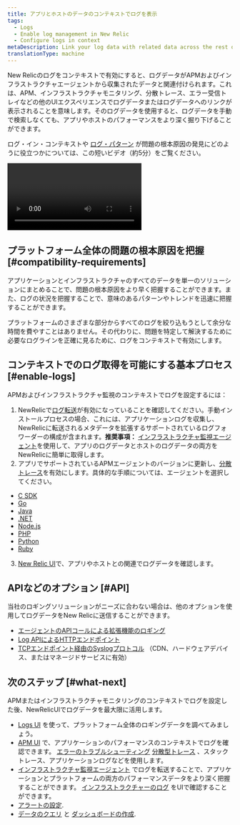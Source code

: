 ```yaml
---
title: アプリとホストのデータのコンテキストでログを表示
tags:
  - Logs
  - Enable log management in New Relic
  - Configure logs in context
metaDescription: Link your log data with related data across the rest of the New Relic platform by configuring logs in context.
translationType: machine
---
```


New Relicのログをコンテキストで有効にすると、ログデータがAPMおよびインフラストラクチャエージェントから収集されたデータと関連付けられます。これは、APM、インフラストラクチャモニタリング、分散トレース、エラー受信トレイなどの他のUIエクスペリエンスでログデータまたはログデータへのリンクが表示されることを意味します。そのログデータを使用すると、ログデータを手動で検索しなくても、アプリやホストのパフォーマンスをより深く掘り下げることができます。

ログ・イン・コンテキストや [ログ・パターン](/docs/logs/ui-data/find-unusual-logs-log-patterns) が問題の根本原因の発見にどのように役立つかについては、この短いビデオ（約5分）をご覧ください。

<Video
  id="awCeXQZs2YE"
  type="youtube"
/>

## プラットフォーム全体の問題の根本原因を把握 [#compatibility-requirements]

アプリケーションとインフラストラクチャのすべてのデータを単一のソリューションにまとめることで、問題の根本原因をより早く把握することができます。また、ログの状況を把握することで、意味のあるパターンやトレンドを迅速に把握することができます。

プラットフォームのさまざまな部分からすべてのログを絞り込もうとして余分な時間を費やすことはありません。その代わりに、問題を特定して解決するために必要なログラインを正確に見るために、ログをコンテキストで有効にします。

## コンテキストでのログ取得を可能にする基本プロセス [#enable-logs]

APMおよびインフラストラクチャ監視のコンテキストでログを設定するには：

1. NewRelicで[ログ転送](/docs/logs/enable-log-management-new-relic/enable-log-monitoring-new-relic/enable-log-management-new-relic)が有効になっていることを確認してください。手動インストールプロセスの場合、これには、アプリケーションログを収集し、NewRelicに転送されるメタデータを拡張するサポートされているログフォワーダーの構成が含まれます。**推奨事項：** [インフラストラクチャ監視エージェント](/docs/logs/enable-log-management-new-relic/enable-log-monitoring-new-relic/forward-your-logs-using-infrastructure-agent)を使用して、アプリのログデータとホストのログデータの両方をNewRelicに簡単に取得します。
2. アプリでサポートされているAPMエージェントのバージョンに更新し、[分散トレース](/docs/distributed-tracing/concepts/introduction-distributed-tracing)を有効にします。具体的な手順については、エージェントを選択してください。

* [C SDK](/docs/logs/enable-log-management-new-relic/configure-logs-context/c-sdk-configure-logs-context)
* [Go](/docs/logs/enable-log-management-new-relic/configure-logs-context/configure-logs-context-go/)
* [Java](/docs/logs/enable-log-management-new-relic/configure-logs-context/java-configure-logs-context-all/)
* [.NET](/docs/logs/enable-log-management-new-relic/configure-logs-context/net-configure-logs-context-all/)
* [Node.js](/docs/logs/enable-log-management-new-relic/configure-logs-context/configure-logs-context-nodejs/)
* [PHP](/docs/logs/enable-log-management-new-relic/configure-logs-context/configure-logs-context-php/)
* [Python](/docs/logs/enable-log-management-new-relic/configure-logs-context/configure-logs-context-python/)
* [Ruby](/docs/logs/enable-log-management-new-relic/configure-logs-context/configure-logs-context-ruby/)

3. [New Relic UI](#what-next)で、アプリやホストとの関連でログデータを確認します。

## APIなどのオプション [#API]

当社のロギングソリューションがニーズに合わない場合は、他のオプションを使用してログデータをNew Relicに送信することができます。

* [エージェントのAPIコールによる拡張機能のロギング](/docs/logs/new-relic-logs/apm-integration/apm-agent-apis-manual-logs-context-instrumentation)
* [Log APIによるHTTPエンドポイント](/docs/logs/log-management/log-api/introduction-log-api/)
* [TCPエンドポイント経由のSyslogプロトコル](/docs/logs/log-management/log-api/use-tcp-endpoint-forward-logs-new-relic/) （CDN、ハードウェアデバイス、またはマネージドサービスに有効）

## 次のステップ [#what-next]

APMまたはインフラストラクチャモニタリングのコンテキストでログを設定した後、NewRelicUIでログデータを最大限に活用します。

* [Logs UI](/docs/logs/log-management/ui-data/use-logs-ui) を使って、プラットフォーム全体のロギングデータを調べてみましょう。
* [APM UI](/docs/logs/log-management/ui-data/use-logs-ui/#links) で、アプリケーションのパフォーマンスのコンテキストでログを確認できます。 [エラーのトラブルシューティング](/docs/apm/apm-ui-pages/error-analytics/errors-page-find-fix-verify-problems/) [分散型トレース](/docs/apm/distributed-tracing/ui-data/understand-use-distributed-tracing-data) 、スタックトレース、アプリケーションログなどを使用します。
* [インフラストラクチャ監視エージェント](/docs/logs/enable-log-management-new-relic/enable-log-monitoring-new-relic/forward-your-logs-using-infrastructure-agent/) でログを転送することで、アプリケーションとプラットフォームの両方のパフォーマンスデータをより深く把握することができます。 [インフラストラクチャーのログ](/docs/logs/log-management/ui-data/use-logs-ui/#links) をUIで確認することができます。
* [アラートの設定](/docs/alerts-applied-intelligence/new-relic-alerts/alert-conditions/create-alert-conditions/).
* [データのクエリ](/docs/query-your-data/explore-query-data/get-started/introduction-querying-new-relic-data/) と [ダッシュボードの作成](/docs/query-your-data/explore-query-data/dashboards/introduction-dashboards/).